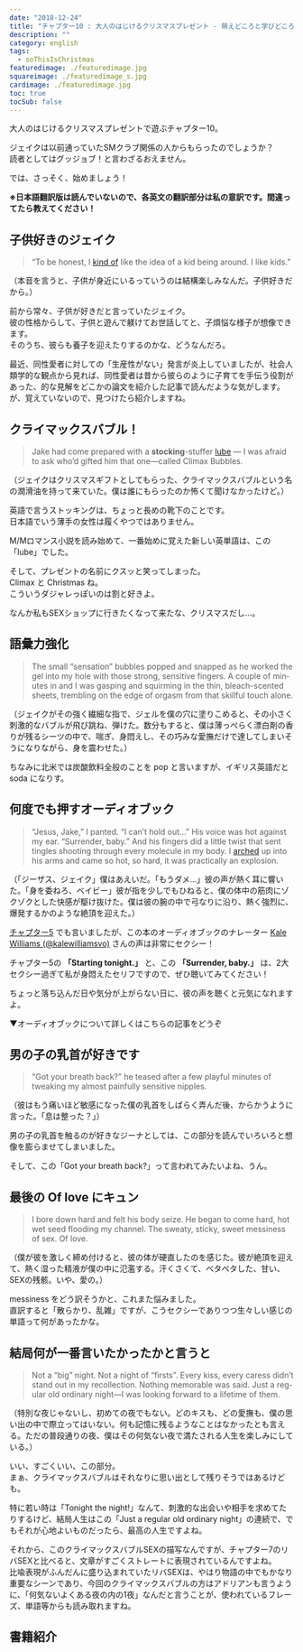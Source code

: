 ```yaml
---
date: "2018-12-24"
title: "チャプター10 : 大人のはじけるクリスマスプレゼント - 萌えどころと学びどころ『So This is Christmas/アドリアン･イングリッシュ(6)』"
description: ""
category: english
tags:
  - soThisIsChristmas
featuredimage: ./featuredimage.jpg
squareimage: ./featuredimage_s.jpg
cardimage: ./featuredimage.jpg
toc: true
tocSub: false
---
```



大人のはじけるクリスマスプレゼントで遊ぶチャプター10。

ジェイクは以前通っていたSMクラブ関係の人からもらったのでしょうか？  
読者としてはグッジョブ！と言わざるおえません。

では、さっそく、始めましょう！

<SoThisIsChristmasIndex />

**※日本語翻訳版は読んでいないので、各英文の翻訳部分は私の意訳です。間違ってたら教えてください！**

## 子供好きのジェイク

<Blockquote srcBook="soThisIsChristmas" lang="en" book>
“To be honest, I <a href="/vocabulary/kind-of/">kind of</a> like the idea of a kid being around. I like kids.”
</Blockquote>

<p className="translation">（本音を言うと、子供が身近にいるっていうのは結構楽しみなんだ。子供好きだから。）</p>

前から常々、子供が好きだと言っていたジェイク。  
彼の性格からして、子供と遊んで躾けてお世話してと、子煩悩な様子が想像できます。  
そのうち、彼らも養子を迎えたりするのかな、どうなんだろ。

最近、同性愛者に対しての「生産性がない」発言が炎上していましたが、社会人類学的な観点から見れば、同性愛者は昔から彼らのように子育てを手伝う役割があった、的な見解をどこかの論文を紹介した記事で読んだような気がします。
が、覚えていないので、見つけたら紹介しますね。

## クライマックスバブル！

<Blockquote srcBook="soThisIsChristmas" lang="en" book>
Jake had come prepared with a <strong>stocking</strong>-stuffer <a href="/vocabulary/lube/">lube</a> — I was afraid to ask who’d gifted him that one—called Climax Bubbles.
</Blockquote>

<p className="translation">（ジェイクはクリスマスギフトとしてもらった、クライマックスバブルという名の潤滑油を持って来ていた。僕は誰にもらったのか怖くて聞けなかったけど。）</p>

<Vocabulary en="stocking" ja="靴下" />

英語で言うストッキングは、ちょっと長めの靴下のことです。  
日本語でいう薄手の女性は履くやつではありません。

<Vocabulary en="lube" ja="潤滑油" />

M/Mロマンス小説を読み始めて、一番始めに覚えた新しい英単語は、この「lube」でした。

そして、プレゼントの名前にクスッと笑ってしまった。  
Climax と Christmas ね。  
こういうダジャレっぽいのは割と好きよ。

なんか私もSEXショップに行きたくなって来たな、クリスマスだし…。

## 語彙力強化

<Blockquote srcBook="soThisIsChristmas" lang="en" book>
The small “sensation” bubbles popped and snapped as he worked the gel into my hole with those strong, sensitive fingers. A couple of minutes in and I was gasping and squirming in the thin, bleach-scented sheets, trembling on the edge of orgasm from that skillful touch alone.
</Blockquote>

<p className="translation">（ジェイクがその強く繊細な指で、ジェルを僕の穴に塗りこめると、その小さく刺激的なバブルが飛び跳ね、弾けた。数分もすると、僕は薄っぺらく漂白剤の香りが残るシーツの中で、喘ぎ、身悶えし、その巧みな愛撫だけで達してしまいそうになりながら、身を震わせた。）</p>

<Vocabulary en="pop" ja="飛び出す、破裂する" />

ちなみに北米では炭酸飲料全般のことを pop と言いますが、イギリス英語だと soda になりす。

<Vocabulary en="snap" ja="はじける" />

<Vocabulary en="gasp" ja="あえぐ" />

<Vocabulary en="squirm" ja="身悶えする" />

<Vocabulary en="tremble" ja="身震いする" />

## 何度でも押すオーディオブック

<Blockquote srcBook="soThisIsChristmas" lang="en" book>
“Jesus, Jake,” I panted. “I can’t hold out…” His voice was hot against my ear. “Surrender, baby.” And his fingers did a little twist that sent tingles shooting through every molecule in my body. I <a href="/vocabulary/arch/">arched</a> up into his arms and came so hot, so hard, it was practically an explosion.
</Blockquote>

<p className="translation">（「ジーザス、ジェイク」僕はあえいだ。「もうダメ…」彼の声が熱く耳に響いた。「身を委ねろ、ベイビー」彼が指を少しでもひねると、僕の体中の筋肉にゾクゾクとした快感が駆け抜けた。僕は彼の腕の中で弓なりに沿り、熱く強烈に、爆発するかのような絶頂を迎えた。）</p>

<Vocabulary en="surrender" ja="身を委ねる" />

<Vocabulary en="tingle" ja="うずく、ぞくぞくする" />

<Vocabulary en="practically" ja="= almost, ほとんど" />

[チャプター5](/english/so-this-is-christmas-5/) でも言いましたが、この本のオーディオブックのナレーター [Kale Williams (@kalewilliamsvo)](https://twitter.com/kalewilliamsvo) さんの声は非常にセクシー！

チャプター5の **「Starting tonight.」** と、この **「Surrender, baby.」** は、2大セクシー過ぎて私が身悶えたセリフですので、ぜひ聴いてみてください！

ちょっと落ち込んだ日や気分が上がらない日に、彼の声を聴くと元気になれますよ。

<Amazon
  asin="B07DP5VDT6"
  title="So This is Christmas (The Adrien English Mysteries #6)"
  linkId="695deb8fb82d81c7fb0f584f433d9fb2"
  author="Josh Lanyon"
/>

▼オーディオブックについて詳しくはこちらの記事をどうぞ

<InternalLink slug="/tv-movie/london-spy/" />

## 男の子の乳首が好きです

<Blockquote srcBook="soThisIsChristmas" lang="en" book>
“Got your breath back?” he teased after a few playful minutes of tweaking my almost painfully sensitive nipples.
</Blockquote>

<p className="translation">（彼はもう痛いほど敏感になった僕の乳首をしばらく弄んだ後、からかうように言った。「息は整った？」）</p>

<Vocabulary en="tweak" ja="ひねる、引っ張る" />

男の子の乳首を触るのが好きなジーナとしては、この部分を読んでいろいろと想像を膨らませてしまいました。

そして、この「Got your breath back?」って言われてみたいよね、うん。

## 最後の Of love にキュン

<Blockquote srcBook="soThisIsChristmas" lang="en" book>
I bore down hard and felt his body seize. He began to come hard, hot wet seed flooding my channel. The sweaty, sticky, sweet messiness of sex. Of love.
</Blockquote>

<p className="translation">（僕が彼を激しく締め付けると、彼の体が硬直したのを感じた。彼が絶頂を迎えて、熱く湿った精液が僕の中に氾濫する。汗くさくて、ベタベタした、甘い、SEXの残骸。いや、愛の。）</p>

<Vocabulary en="bear down" ja="圧迫する、力む" />

<Vocabulary en="seize" ja="急に止まる" />

<Vocabulary en="flood" ja="氾濫する" />

<Vocabulary en="channel" ja="管" />

messiness をどう訳そうかと、これまた悩みました。  
直訳すると「散らかり、乱雑」ですが、こうセクシーでありつつ生々しい感じの単語って何があったかな。

## 結局何が一番言いたかったかと言うと

<Blockquote srcBook="soThisIsChristmas" lang="en" book>
Not a “big” night. Not a night of “firsts”. Every kiss, every caress didn’t stand out in my recollection. Nothing memorable was said. Just a regular old ordinary night—I was looking forward to a lifetime of them.
</Blockquote>

<p className="translation">（特別な夜じゃないし、初めての夜でもない。どのキスも、どの愛撫も、僕の思い出の中で際立ってはいない。何も記憶に残るようなことはなかったとも言える。ただの普段通りの夜、僕はその何気ない夜で満たされる人生を楽しみにしている。）</p>

いい、すごくいい、この部分。  
まぁ、クライマックスバブルはそれなりに思い出として残りそうではあるけども。

特に若い時は「Tonight the night!」なんて、刺激的な出会いや相手を求めてたりするけど、結局人生はこの「Just a regular old ordinary night」の連続で、でもそれが心地よいものだったら、最高の人生ですよね。

それから、このクライマックスバブルSEXの描写なんですが、チャプター7のリバSEXと比べると、文章がすごくストレートに表現されているんですよね。  
比喩表現がふんだんに盛り込まれていたリバSEXは、やはり物語の中でもかなり重要なシーンであり、今回のクライマックスバブルの方はアドリアンも言うように、「何気ないよくある夜の内の1夜」なんだと言うことが、使われているフレーズ、単語等からも読み取れますね。

## 書籍紹介

<Amazon book="soThisIsChristmas" />

<AffiliateBanner type="english" />

<SoThisIsChristmasIndex open />

